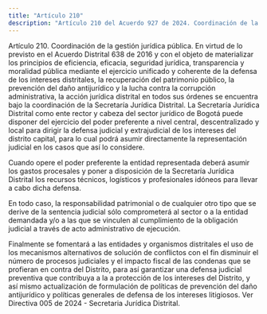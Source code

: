 ```yaml
---
title: "Artículo 210"
description: "Artículo 210 del Acuerdo 927 de 2024. Coordinación de la gestión jurídica pública."
---
```


Artículo 210. Coordinación de la gestión jurídica pública. En virtud de lo previsto en el Acuerdo Distrital 638 de 2016 y con el objeto de materializar los principios de eficiencia, eficacia, seguridad jurídica, transparencia y moralidad pública mediante el ejercicio unificado y coherente de la defensa de los intereses distritales, la recuperación del patrimonio público, la prevención del daño antijurídico y la lucha contra la corrupción administrativa, la acción jurídica distrital en todos sus órdenes se encuentra bajo la coordinación de la Secretaría Jurídica Distrital. La Secretaría Jurídica Distrital como ente rector y cabeza del sector jurídico de Bogotá puede disponer del ejercicio del poder preferente a nivel central, descentralizado y local para dirigir la defensa judicial y extrajudicial de los intereses del distrito capital, para lo cual podrá asumir directamente la representación judicial en los casos que así lo considere.
 
Cuando opere el poder preferente la entidad representada deberá asumir los gastos procesales y poner a disposición de la Secretaría Jurídica Distrital los recursos técnicos, logísticos y profesionales idóneos para llevar a cabo dicha defensa.
 
En todo caso, la responsabilidad patrimonial o de cualquier otro tipo que se derive de la sentencia judicial sólo comprometerá al sector o a la entidad demandada y/o a las que se vinculen al cumplimiento de la obligación judicial a través de acto administrativo de ejecución.
 
Finalmente se fomentará a las entidades y organismos distritales el uso de los mecanismos alternativos de solución de conflictos con el fin disminuir el número de procesos judiciales y el impacto fiscal de las condenas que se profieran en contra del Distrito, para así garantizar una defensa judicial preventiva que contribuya a la a protección de los intereses del Distrito, y así mismo actualización de formulación de políticas de prevención del daño antijurídico y políticas generales de defensa de los intereses litigiosos.
Ver Directiva 005 de 2024 - Secretaria Jurídica Distrital.
